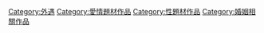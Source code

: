 [[Category:外遇|Category:外遇]]
[[Category:愛情題材作品|Category:愛情題材作品]]
[[Category:性題材作品|Category:性題材作品]]
[[Category:婚姻相關作品|Category:婚姻相關作品]]
